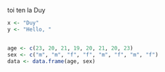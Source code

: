 toi ten la Duy

```r
x <- "Duy"
y <- "Hello, "
```

```r

```

```r
age <- c(23, 20, 21, 19, 20, 21, 20, 23)
sex <- c("m", "m", "f", "f", "m", "f", "m", "f")
data <- data.frame(age, sex)

```